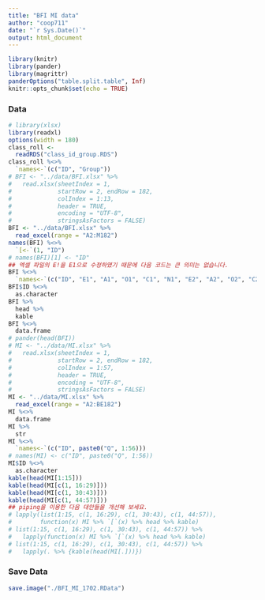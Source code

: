 ```yaml
---
title: "BFI MI data"
author: "coop711"
date: "`r Sys.Date()`"
output: html_document
---
```


```r
library(knitr)
library(pander)
library(magrittr)
panderOptions("table.split.table", Inf)
knitr::opts_chunk$set(echo = TRUE)
```

### Data

```r
# library(xlsx)
library(readxl)
options(width = 180)
class_roll <- 
  readRDS("class_id_group.RDS")
class_roll %<>%
  `names<-`(c("ID", "Group"))
# BFI <- "../data/BFI.xlsx" %>% 
#   read.xlsx(sheetIndex = 1, 
#             startRow = 2, endRow = 182, 
#             colIndex = 1:13, 
#             header = TRUE, 
#             encoding = "UTF-8",
#             stringsAsFactors = FALSE)
BFI <- "../data/BFI.xlsx" %>% 
  read_excel(range = "A2:M182")
names(BFI) %<>%
  `[<-`(1, "ID")
# names(BFI)[1] <- "ID"
## 엑셀 파일의 E!을 E1으로 수정하였기 때문에 다음 코드는 큰 의미는 없습니다.
BFI %<>%
  `names<-`(c("ID", "E1", "A1", "O1", "C1", "N1", "E2", "A2", "O2", "C2", "N2", "O3", "A3"))
BFI$ID %<>%
  as.character
BFI %>% 
  head %>%
  kable
BFI %<>%
  data.frame
# pander(head(BFI))
# MI <- "../data/MI.xlsx" %>%
#   read.xlsx(sheetIndex = 1, 
#             startRow = 2, endRow = 182, 
#             colIndex = 1:57, 
#             header = TRUE, 
#             encoding = "UTF-8",
#             stringsAsFactors = FALSE)
MI <- "../data/MI.xlsx" %>%
  read_excel(range = "A2:BE182")
MI %<>%
  data.frame
MI %>%
  str
MI %<>%
  `names<-`(c("ID", paste0("Q", 1:56)))
# names(MI) <- c("ID", paste0("Q", 1:56))
MI$ID %<>% 
  as.character
kable(head(MI[1:15]))
kable(head(MI[c(1, 16:29)]))
kable(head(MI[c(1, 30:43)]))
kable(head(MI[c(1, 44:57)]))
## piping을 이용한 다음 대안들을 개선해 보세요.
# lapply(list(1:15, c(1, 16:29), c(1, 30:43), c(1, 44:57)), 
#        function(x) MI %>% `[`(x) %>% head %>% kable)
# list(1:15, c(1, 16:29), c(1, 30:43), c(1, 44:57)) %>%
#   lapply(function(x) MI %>% `[`(x) %>% head %>% kable)
# list(1:15, c(1, 16:29), c(1, 30:43), c(1, 44:57)) %>%
#   lapply(. %>% {kable(head(MI[.]))})
```

### Save Data

```r
save.image("./BFI_MI_1702.RData")
```

